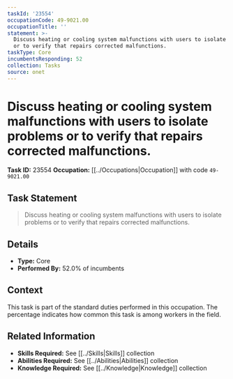 ```yaml
---
taskId: '23554'
occupationCode: 49-9021.00
occupationTitle: ''
statement: >-
  Discuss heating or cooling system malfunctions with users to isolate problems
  or to verify that repairs corrected malfunctions.
taskType: Core
incumbentsResponding: 52
collection: Tasks
source: onet
---
```

# Discuss heating or cooling system malfunctions with users to isolate problems or to verify that repairs corrected malfunctions.

**Task ID:** 23554
**Occupation:** [[../Occupations|Occupation]] with code `49-9021.00`

## Task Statement

> Discuss heating or cooling system malfunctions with users to isolate problems or to verify that repairs corrected malfunctions.

## Details

- **Type:** Core
- **Performed By:** 52.0% of incumbents

## Context

This task is part of the standard duties performed in this occupation. The percentage indicates how common this task is among workers in the field.

## Related Information

- **Skills Required:** See [[../Skills|Skills]] collection
- **Abilities Required:** See [[../Abilities|Abilities]] collection
- **Knowledge Required:** See [[../Knowledge|Knowledge]] collection
